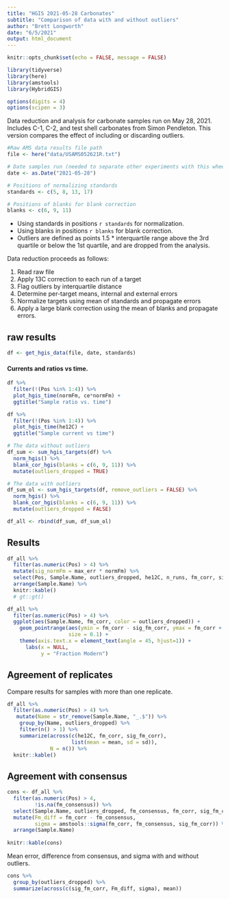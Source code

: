 ```yaml
---
title: "HGIS 2021-05-28 Carbonates"
subtitle: "Comparison of data with and without outliers"
author: "Brett Longworth"
date: "6/5/2021"
output: html_document
---
```


```r
knitr::opts_chunk$set(echo = FALSE, message = FALSE)
```

```r
library(tidyverse)
library(here)
library(amstools)
library(HybridGIS)

options(digits = 4)
options(scipen = 3)
```


Data reduction and analysis for carbonate samples run on May 28, 2021. Includes C-1, C-2, and test shell carbonates from Simon Pendleton. This version compares the effect of including or discarding outliers.



```r

#Raw AMS data results file path
file <- here("data/USAMS052621R.txt")

# Date samples run (needed to separate other experiments with this wheel/targets)
date <- as.Date("2021-05-28")

# Positions of normalizing standards
standards <- c(5, 8, 13, 17)

# Positions of blanks for blank correction
blanks <- c(6, 9, 11)
```

- Using standards in positions `r standards` for normalization.
- Using blanks in positions `r blanks` for blank correction.
- Outliers are defined as points 1.5 * interquartile range above the 3rd quartile or below the 1st quartile, and are dropped from the analysis.

Data reduction proceeds as follows:

1. Read raw file
1. Apply 13C correction to each run of a target
1. Flag outliers by interquartile distance
1. Determine per-target means, internal and external errors
1. Normalize targets using mean of standards and propagate errors
1. Apply a large blank correction using the mean of blanks and propagate errors.

## raw results

```r
df <- get_hgis_data(file, date, standards)
```

#### Currents and ratios vs time.

```r
df %>% 
  filter(!(Pos %in% 1:4)) %>% 
  plot_hgis_time(normFm, ce*normFm) +
  ggtitle("Sample ratio vs. time")
```

```r
df %>% 
  filter(!(Pos %in% 1:4)) %>% 
  plot_hgis_time(he12C) +
  ggtitle("Sample current vs time")
```


```r

# The data without outliers
df_sum <- sum_hgis_targets(df) %>% 
  norm_hgis() %>% 
  blank_cor_hgis(blanks = c(6, 9, 11)) %>% 
  mutate(outliers_dropped = TRUE)

# The data with outliers
df_sum_ol <- sum_hgis_targets(df, remove_outliers = FALSE) %>% 
  norm_hgis() %>% 
  blank_cor_hgis(blanks = c(6, 9, 11)) %>% 
  mutate(outliers_dropped = FALSE)

df_all <- rbind(df_sum, df_sum_ol)
```

## Results

```r
df_all %>% 
  filter(as.numeric(Pos) > 4) %>% 
  mutate(sig_normFm = max_err * normFm) %>% 
  select(Pos, Sample.Name, outliers_dropped, he12C, n_runs, fm_corr, sig_fm_corr) %>% 
  arrange(Sample.Name) %>% 
  knitr::kable()
  # gt::gt()
```

```r
df_all %>% 
  filter(as.numeric(Pos) > 4) %>% 
  ggplot(aes(Sample.Name, fm_corr, color = outliers_dropped)) +
    geom_pointrange(aes(ymin = fm_corr - sig_fm_corr, ymax = fm_corr + sig_fm_corr),
                    size = 0.1) + 
    theme(axis.text.x = element_text(angle = 45, hjust=1)) +
      labs(x = NULL,
           y = "Fraction Modern")
```

## Agreement of replicates

Compare results for samples with more than one replicate. 

```r
df_all %>% 
  filter(as.numeric(Pos) > 4) %>% 
   mutate(Name = str_remove(Sample.Name, "_.$")) %>% 
    group_by(Name, outliers_dropped) %>% 
    filter(n() > 1) %>% 
    summarize(across(c(he12C, fm_corr, sig_fm_corr),
                     list(mean = mean, sd = sd)),
              N = n()) %>% 
  knitr::kable()
```

## Agreement with consensus

```r
cons <- df_all %>% 
  filter(as.numeric(Pos) > 4,
         !is.na(fm_consensus)) %>% 
  select(Sample.Name, outliers_dropped, fm_consensus, fm_corr, sig_fm_corr) %>% 
  mutate(Fm_diff = fm_corr - fm_consensus,
         sigma = amstools::sigma(fm_corr, fm_consensus, sig_fm_corr)) %>% 
  arrange(Sample.Name)
  
knitr::kable(cons)
```

Mean error, difference from consensus, and sigma with and without outliers.

```r
cons %>% 
  group_by(outliers_dropped) %>% 
  summarize(across(c(sig_fm_corr, Fm_diff, sigma), mean))
```


